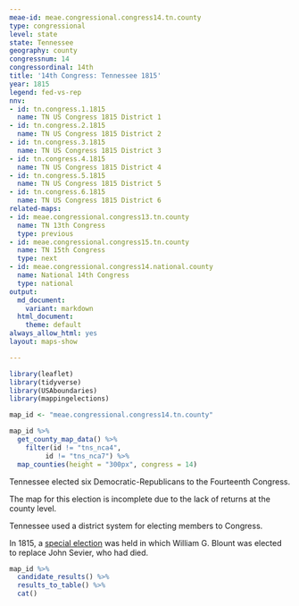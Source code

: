 ```yaml
---
meae-id: meae.congressional.congress14.tn.county
type: congressional
level: state
state: Tennessee
geography: county
congressnum: 14
congressordinal: 14th
title: '14th Congress: Tennessee 1815'
year: 1815
legend: fed-vs-rep
nnv:
- id: tn.congress.1.1815
  name: TN US Congress 1815 District 1
- id: tn.congress.2.1815
  name: TN US Congress 1815 District 2
- id: tn.congress.3.1815
  name: TN US Congress 1815 District 3
- id: tn.congress.4.1815
  name: TN US Congress 1815 District 4
- id: tn.congress.5.1815
  name: TN US Congress 1815 District 5
- id: tn.congress.6.1815
  name: TN US Congress 1815 District 6
related-maps:
- id: meae.congressional.congress13.tn.county
  name: TN 13th Congress
  type: previous
- id: meae.congressional.congress15.tn.county
  name: TN 15th Congress
  type: next
- id: meae.congressional.congress14.national.county
  name: National 14th Congress
  type: national
output:
  md_document:
    variant: markdown
  html_document:
    theme: default
always_allow_html: yes
layout: maps-show

---
```


```r
library(leaflet)
library(tidyverse)
library(USAboundaries)
library(mappingelections)

map_id <- "meae.congressional.congress14.tn.county"
```

<div class="map">

```r
map_id %>%
  get_county_map_data() %>%
    filter(id != "tns_nca4",
         id != "tns_nca7") %>% 
  map_counties(height = "300px", congress = 14)
```

</div>

Tennessee elected six Democratic-Republicans to the Fourteenth Congress.

The map for this election is incomplete due to the lack of returns at the county level.

Tennessee used a district system for electing members to Congress. 

In 1815, a [special election](https://elections.lib.tufts.edu/catalog/tufts:tn.special.congress.2.1815) was held in which William G. Blount was elected to replace John Sevier, who had died.

<div class="results-table">

```r
map_id %>%
  candidate_results() %>%
  results_to_table() %>%
  cat()
```

</div>
